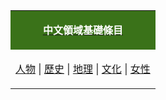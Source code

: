 <center>
{| class="toccolours"
|-
| style="background:#3A7219" align="center" | '''[[Wikipedia:中文領域基礎條目|<font color="white">中文領域基礎條目</font>]]'''
|-
|align=center | [[Wikipedia:中文領域基礎條目/人物|人物]] | [[Wikipedia:中文領域基礎條目/歷史|歷史]] | [[Wikipedia:中文領域基礎條目/地理|地理]] | [[Wikipedia:中文領域基礎條目/文化|文化]] | [[Wikipedia:中文領域基礎條目/女性|女性]] 
|}
</center>
[[Category:中文基礎條目| ]]